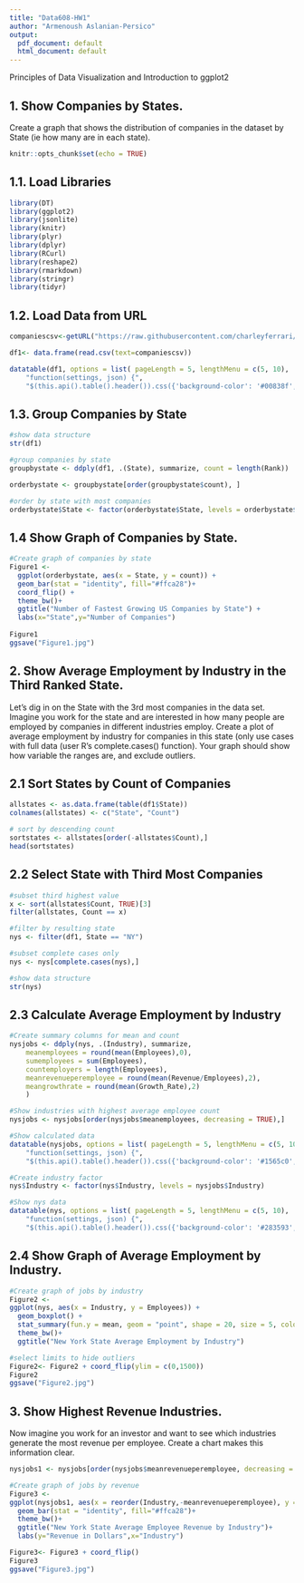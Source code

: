 ```yaml
---
title: "Data608-HW1"
author: "Armenoush Aslanian-Persico"
output:
  pdf_document: default
  html_document: default
---
```


Principles of Data Visualization and Introduction to ggplot2

## 1. Show Companies by States.

Create a graph that shows the distribution of companies in the dataset by State (ie how many are in each state).

```r
knitr::opts_chunk$set(echo = TRUE)
```

## 1.1. Load Libraries

```r
library(DT)
library(ggplot2)
library(jsonlite)
library(knitr)
library(plyr)
library(dplyr)
library(RCurl)
library(reshape2)
library(rmarkdown)
library(stringr)
library(tidyr)
```


## 1.2. Load Data from URL

```r
companiescsv<-getURL("https://raw.githubusercontent.com/charleyferrari/CUNY_DATA608/master/lecture1/Data/inc5000_data.csv")

df1<- data.frame(read.csv(text=companiescsv))

datatable(df1, options = list( pageLength = 5, lengthMenu = c(5, 10),  initComplete = JS(
    "function(settings, json) {",
    "$(this.api().table().header()).css({'background-color': '#00838f', 'color': '#fff'});", "}"), rownames=TRUE))

```


## 1.3. Group Companies by State

```r

#show data structure
str(df1)

#group companies by state
groupbystate <- ddply(df1, .(State), summarize, count = length(Rank))

orderbystate <- groupbystate[order(groupbystate$count), ]

#order by state with most companies
orderbystate$State <- factor(orderbystate$State, levels = orderbystate$State)  
```


## 1.4 Show Graph of Companies by State.

```r
#Create graph of companies by state
Figure1 <- 
  ggplot(orderbystate, aes(x = State, y = count)) + 
  geom_bar(stat = "identity", fill="#ffca28")+
  coord_flip() + 
  theme_bw()+
  ggtitle("Number of Fastest Growing US Companies by State") + 
  labs(x="State",y="Number of Companies")
  
Figure1
ggsave("Figure1.jpg")
```

## 2. Show Average Employment by Industry in the Third Ranked State.

Let’s dig in on the State with the 3rd most companies in the data set. Imagine you work for the state and are interested in how many people are employed by companies in different industries employ. Create a plot of average employment by industry for companies in this state (only use cases with full data (user R’s complete.cases() function). Your graph should show how variable the ranges are, and exclude outliers.

## 2.1 Sort States by Count of Companies

```r
allstates <- as.data.frame(table(df1$State))
colnames(allstates) <- c("State", "Count")

# sort by descending count
sortstates <- allstates[order(-allstates$Count),] 
head(sortstates)

```

## 2.2 Select State with Third Most Companies

```r
#subset third highest value
x <- sort(allstates$Count, TRUE)[3] 
filter(allstates, Count == x)

#filter by resulting state
nys <- filter(df1, State == "NY")

#subset complete cases only
nys <- nys[complete.cases(nys),]

#show data structure
str(nys)

```

## 2.3 Calculate Average Employment by Industry

```r

#Create summary columns for mean and count
nysjobs <- ddply(nys, .(Industry), summarize,
    meanemployees = round(mean(Employees),0), 
    sumemployees = sum(Employees), 
    countemployers = length(Employees), 
    meanrevenueperemployee = round(mean(Revenue/Employees),2),
    meangrowthrate = round(mean(Growth_Rate),2)
    )

#Show industries with highest average employee count
nysjobs <- nysjobs[order(nysjobs$meanemployees, decreasing = TRUE),]

#Show calculated data
datatable(nysjobs, options = list( pageLength = 5, lengthMenu = c(5, 10),  initComplete = JS(
    "function(settings, json) {",
    "$(this.api().table().header()).css({'background-color': '#1565c0', 'color': '#fff'});", "}"), rownames=TRUE))

#Create industry factor
nys$Industry <- factor(nys$Industry, levels = nysjobs$Industry)

#Show nys data
datatable(nys, options = list( pageLength = 5, lengthMenu = c(5, 10),  initComplete = JS(
    "function(settings, json) {",
    "$(this.api().table().header()).css({'background-color': '#283593', 'color': '#fff'});", "}"), rownames=TRUE))
```


## 2.4 Show Graph of Average Employment by Industry.

```r

#Create graph of jobs by industry
Figure2 <-
ggplot(nys, aes(x = Industry, y = Employees)) +
  geom_boxplot() + 
  stat_summary(fun.y = mean, geom = "point", shape = 20, size = 5, color = "blue") + 
  theme_bw()+
  ggtitle("New York State Average Employment by Industry")

#select limits to hide outliers
Figure2<- Figure2 + coord_flip(ylim = c(0,1500))
Figure2
ggsave("Figure2.jpg")
```

## 3. Show Highest Revenue Industries.

Now imagine you work for an investor and want to see which industries generate the most revenue per employee. Create a chart makes this information clear.

```r
nysjobs1 <- nysjobs[order(nysjobs$meanrevenueperemployee, decreasing = TRUE),]

#Create graph of jobs by revenue
Figure3 <-
ggplot(nysjobs1, aes(x = reorder(Industry,-meanrevenueperemployee), y = meanrevenueperemployee)) +
  geom_bar(stat = "identity", fill="#ffca28")+
  theme_bw()+
  ggtitle("New York State Average Employee Revenue by Industry")+
  labs(y="Revenue in Dollars",x="Industry")

Figure3<- Figure3 + coord_flip()
Figure3
ggsave("Figure3.jpg")
```